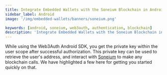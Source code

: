 ```yaml
---
title: Integrate Embedded Wallets with the Soneium Blockchain in Android
sidebar_label: Android
image: '/img/embedded-wallets/banners/soneium.png'

keywords: [android, soneium, web3auth, authentication, blockchain]
description: 'Integrate Embedded Wallets with the Soneium Blockchain in Android | Embedded Wallets'
---
```



<SEO
  title="Integrate Embedded Wallets with the Soneium Blockchain in Android"
  description="Integrate Embedded Wallets with the Soneium Blockchain in Android | Embedded Wallets"
  image="https://docs.metamask.io/img/embedded-wallets/banners/soneium.png"
  slug="/embedded-wallets/connect-blockchain/evm/soneium/android"
/>

While using the Web3Auth Android SDK, you get the private key within the user scope after successful authorization. This private key can be used to retrieve the user's address, and interact with [Soneium](https://soneium.org) to make any blockchain calls. We have highlighted a few here for getting you started quickly on that.

<EVMInteraction />
